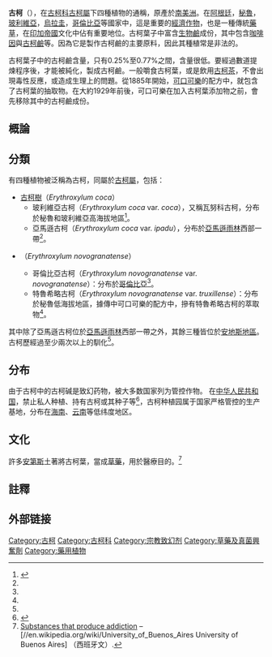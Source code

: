 {{Infobox botanical product
|product   = 古柯
|image     = Erythroxylum novogranatense var. Novogranatense (retouched).jpg
|caption   = ''Erythroxylum novogranatense'' var. ''novogranatense'' 葉子與果實
|plant     = 見[[#分類|分類]]一節
|part      = [[葉|葉]]
|origin    = [[安地斯山脈|安地斯山脈]]<ref name="DEAMuseumArchive1">{{cite web |url=http://www.deamuseum.org/ccp/coca/history.html |title=Coca: History |author=[[美国缉毒局|Drug Enforcement Administration]] |date=April 23, 2013 |website=archive.org/ |publisher=[[互联网档案馆|Internet Archive]] |access-date=February 16, 2015 |deadurl=yes |archiveurl=https://web.archive.org/web/20141025153514/http://www.deamuseum.org/ccp/coca/history.html |archivedate=2014-10-25 }}</ref>
|active    = [[古柯鹼|古柯鹼]]、{{link-en|苯甲醯艾克寧|benzoylecgonine}}、 {{link-en|艾克寧|ecgonine}}、{{link-en|古柯生物鹼|coca alkaloid|其他}}
|producers = 
|legal_AU  = S9
|legal_CA  = Schedule I
|legal_UK  = Class A
|legal_US  = Schedule II
|legal_UN  = Narcotic Schedule I
|legal_status = Controlled unless decocainized
}}
'''古柯'''（{{lang-en|coca}}），在[[古柯科|古柯科]][[古柯屬|古柯屬]]下四種植物的通稱，原產於[[南美洲|南美洲]]。在[[阿根廷|阿根廷]]，[[秘魯|秘魯]]，[[玻利維亞|玻利維亞]]，[[烏拉圭|烏拉圭]]，[[哥倫比亞|哥倫比亞]]等國家中，這是重要的[[經濟作物|經濟作物]]，也是一種傳統[[藥草|藥草]]，在[[印加帝國|印加帝國]]文化中佔有重要地位。古柯葉子中富含[[生物鹼|生物鹼]]成份，其中包含[[咖啡因|咖啡因]]與[[古柯鹼|古柯鹼]]等。因為它是製作古柯鹼的主要原料，因此其種植常是非法的。

古柯葉子中的古柯鹼含量，只有0.25%至0.77%之間，含量很低。要經過數道提煉程序後，才能被純化，製成古柯鹼。一般嚼食古柯葉，或是飲用[[古柯茶|古柯茶]]，不會出現毒性反應，或造成生理上的問題。從1885年開始，[[可口可樂|可口可樂]]的配方中，就包含了古柯葉的抽取物。在大約1929年前後，可口可樂在加入古柯葉添加物之前，會先移除其中的古柯鹼成份。

==概論==
==分類==
有四種植物被泛稱為古柯，同屬於[[古柯屬|古柯屬]]，包括：
*[[古柯樹|古柯樹]]（''Erythroxylum coca''）
**玻利維亞古柯（''Erythroxylum coca'' var. ''coca''），又稱瓦努科古柯，分布於秘魯和玻利維亞高海拔地區<ref name=":0">{{Cite web|title=製作可樂和毒品的天然原料！管制作物「古柯」的馴化起源研究|url=https://research.sinica.edu.tw/coca-origin-domestication/|access-date=2021-06-12|author=寒波|date=2021-05-27|work=研之有物|language=zh-TW|archive-date=2021-06-18|archive-url=https://web.archive.org/web/20210618092921/https://research.sinica.edu.tw/coca-origin-domestication/|dead-url=no}}</ref>。
**亞馬遜古柯（''Erythroxylum coca'' var. ''ipadu''），分布於[[亞馬遜雨林|亞馬遜雨林]]西部一帶<ref name=":0" />。 
*{{link-en|新格拉那達古柯|Erythroxylum novogranatense}}（''Erythroxylum novogranatense''）
**哥倫比亞古柯（''Erythroxylum novogranatense'' var. ''novogranatense''）：分布於[[哥伦比亚|哥倫比亞]]<ref name=":0" />。
**特魯希略古柯（''Erythroxylum novogranatense'' var. ''truxillense''）：分布於秘魯低海拔地區，據傳中可口可樂的配方中，摻有特魯希略古柯的萃取物<ref name=":0" />。
其中除了亞馬遜古柯位於[[亞馬遜雨林|亞馬遜雨林]]西部一帶之外，其餘三種皆位於[[安地斯山脈|安地斯地區]]。古柯歷經過至少兩次以上的馴化<ref name=":0" />。

==分布==
由于古柯中的古柯碱是致幻药物，被大多数国家列为管控作物。
在[[中华人民共和国|中华人民共和国]]，禁止私人种植、持有古柯或其种子等<ref>{{cite web|title=中华人民共和国禁毒法|date=2007-12-29|publisher=中华人民共和国中央政府|quote=第十九条　国家对麻醉药品药用原植物种植实行管制。禁止非法种植罂粟、古柯植物、大麻植物以及国家规定管制的可以用于提炼加工毒品的其他原植物。禁止走私或者非法买卖、运输、携带、持有未经灭活的毒品原植物种子或者幼苗。|language=zh|pages=|url=http://www.gov.cn/flfg/2007-12/29/content_847311.htm|access-date=2019-06-05|archive-date=2021-02-10|archive-url=https://web.archive.org/web/20210210231452/http://www.gov.cn/flfg/2007-12/29/content_847311.htm|dead-url=no}}</ref>，古柯种植园属于国家严格管控的生产基地，分布在[[海南省|海南]]、[[云南省|云南]]等低纬度地区。

==文化==
許多[[安地斯山脈|安第斯]]土著將古柯葉，當成[[草藥|草藥]]，用於醫療目的。<ref>[http://www.uba.ar/extension/salud/difusion/nota26.php?id=26 Substances that produce addiction] {{Wayback|url=http://www.uba.ar/extension/salud/difusion/nota26.php?id=26 |date=20061026013958 }} – [//en.wikipedia.org/wiki/University_of_Buenos_Aires University of Buenos Aires] （西班牙文）.</ref>
==註釋==
{{reflist}}

==外部链接==
[[Category:古柯|Category:古柯]]
[[Category:古柯科|Category:古柯科]]
[[Category:宗教致幻剂|Category:宗教致幻剂]]
[[Category:草藥及真菌興奮劑|Category:草藥及真菌興奮劑]]
[[Category:藥用植物|Category:藥用植物]]